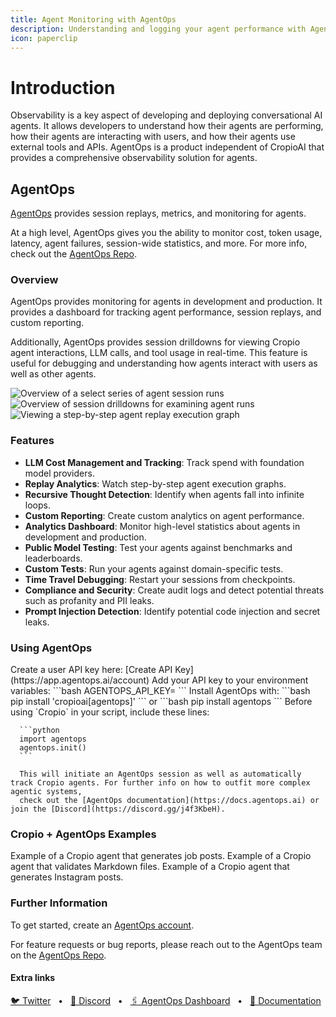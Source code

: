 ```yaml
---
title: Agent Monitoring with AgentOps
description: Understanding and logging your agent performance with AgentOps.
icon: paperclip
---
```


# Introduction

Observability is a key aspect of developing and deploying conversational AI agents. It allows developers to understand how their agents are performing, 
how their agents are interacting with users, and how their agents use external tools and APIs. 
AgentOps is a product independent of CropioAI that provides a comprehensive observability solution for agents.

## AgentOps

[AgentOps](https://agentops.ai/?=cropio) provides session replays, metrics, and monitoring for agents.

At a high level, AgentOps gives you the ability to monitor cost, token usage, latency, agent failures, session-wide statistics, and more. 
For more info, check out the [AgentOps Repo](https://github.com/AgentOps-AI/agentops).

### Overview

AgentOps provides monitoring for agents in development and production. 
It provides a dashboard for tracking agent performance, session replays, and custom reporting.

Additionally, AgentOps provides session drilldowns for viewing Cropio agent interactions, LLM calls, and tool usage in real-time. 
This feature is useful for debugging and understanding how agents interact with users as well as other agents.

![Overview of a select series of agent session runs](/images/agentops-overview.png)
![Overview of session drilldowns for examining agent runs](/images/agentops-session.png)
![Viewing a step-by-step agent replay execution graph](/images/agentops-replay.png)

### Features

- **LLM Cost Management and Tracking**: Track spend with foundation model providers.
- **Replay Analytics**: Watch step-by-step agent execution graphs.
- **Recursive Thought Detection**: Identify when agents fall into infinite loops.
- **Custom Reporting**: Create custom analytics on agent performance.
- **Analytics Dashboard**: Monitor high-level statistics about agents in development and production.
- **Public Model Testing**: Test your agents against benchmarks and leaderboards.
- **Custom Tests**: Run your agents against domain-specific tests.
- **Time Travel Debugging**: Restart your sessions from checkpoints.
- **Compliance and Security**: Create audit logs and detect potential threats such as profanity and PII leaks.
- **Prompt Injection Detection**: Identify potential code injection and secret leaks.

### Using AgentOps

<Steps>
   <Step title="Create an API Key">
      Create a user API key here: [Create API Key](https://app.agentops.ai/account)
   </Step>
   <Step title="Configure Your Environment">
      Add your API key to your environment variables:
      ```bash
      AGENTOPS_API_KEY=<YOUR_AGENTOPS_API_KEY>
      ```
   </Step>
   <Step title="Install AgentOps">
      Install AgentOps with:
      ```bash
      pip install 'cropioai[agentops]'
      ```
      or
      ```bash
      pip install agentops
      ```
   </Step>
   <Step title="Initialize AgentOps">
      Before using `Cropio` in your script, include these lines:

      ```python
      import agentops
      agentops.init()
      ```

      This will initiate an AgentOps session as well as automatically track Cropio agents. For further info on how to outfit more complex agentic systems, 
      check out the [AgentOps documentation](https://docs.agentops.ai) or join the [Discord](https://discord.gg/j4f3KbeH).
   </Step>
</Steps>

### Cropio + AgentOps Examples

<CardGroup cols={3}>
  <Card
  title="Job Posting"
  color="#F3A78B"
  href="https://github.com/joaomdmoura/cropioAI-examples/tree/main/job-posting"
  icon="briefcase"
    iconType="solid"
  >
    Example of a Cropio agent that generates job posts.
  </Card>
  <Card
    title="Markdown Validator"
    color="#F3A78B"
    href="https://github.com/joaomdmoura/cropioAI-examples/tree/main/markdown_validator"
    icon="markdown"
      iconType="solid"
    >
         Example of a Cropio agent that validates Markdown files.
    </Card>
    <Card
    title="Instagram Post"
    color="#F3A78B"
    href="https://github.com/joaomdmoura/cropioAI-examples/tree/main/instagram_post"
    icon="square-instagram"
      iconType="brands"
    >
      Example of a Cropio agent that generates Instagram posts.
  </Card>
</CardGroup>

### Further Information

To get started, create an [AgentOps account](https://agentops.ai/?=cropio).

For feature requests or bug reports, please reach out to the AgentOps team on the [AgentOps Repo](https://github.com/AgentOps-AI/agentops).

#### Extra links

<a href="https://twitter.com/agentopsai/">🐦 Twitter</a>
<span>&nbsp;&nbsp;•&nbsp;&nbsp;</span>
<a href="https://discord.gg/JHPt4C7r">📢 Discord</a>
<span>&nbsp;&nbsp;•&nbsp;&nbsp;</span>
<a href="https://app.agentops.ai/?=cropio">🖇️ AgentOps Dashboard</a>
<span>&nbsp;&nbsp;•&nbsp;&nbsp;</span>
<a href="https://docs.agentops.ai/introduction">📙 Documentation</a>

